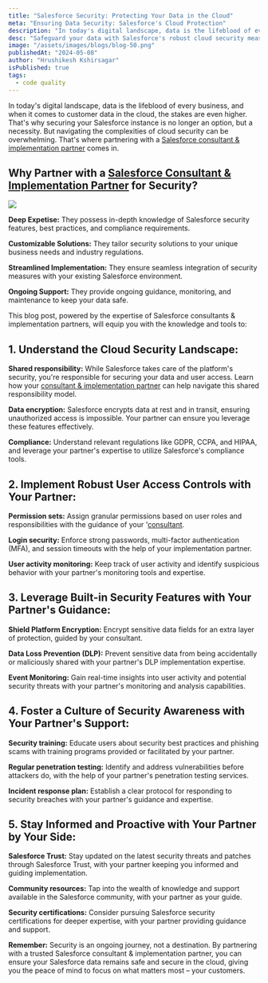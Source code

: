 ```yaml
---
title: "Salesforce Security: Protecting Your Data in the Cloud"
meta: "Ensuring Data Security: Salesforce's Cloud Protection"
description: "In today's digital landscape, data is the lifeblood of every business, and when it comes to customer data in the cloud, the stakes are even higher. That's why securing your Salesforce instance is no longer an option, but a necessity. But navigating the complexities of cloud security can be overwhelming. That's where partnering with a Salesforce consultant & implementation partner comes in."
desc: "Safeguard your data with Salesforce's robust cloud security measures. Learn how Salesforce protects your valuable information."
image: "/assets/images/blogs/blog-50.png"
publishedAt: "2024-05-08"
author: "Hrushikesh Kshirsagar"
isPublished: true
tags:
  - code quality
---
```


In today's digital landscape, data is the lifeblood of every business, and when it comes to customer data in the cloud, the stakes are even higher. That's why securing your Salesforce instance is no longer an option, but a necessity. But navigating the complexities of cloud security can be overwhelming. That's where partnering with a [Salesforce consultant & implementation partner](https://cloudprism.in/salesforce-consultation) comes in.

## Why Partner with a [Salesforce Consultant & Implementation Partner](https://cloudprism.in/salesforce-consultation) for Security?

<Image src="/assets/images/blogs/blog-51.png" />

**Deep Expetise:** They possess in-depth knowledge of Salesforce security features, best practices, and compliance requirements.

**Customizable Solutions:** They tailor security solutions to your unique business needs and industry regulations.

**Streamlined Implementation:** They ensure seamless integration of security measures with your existing Salesforce environment.

**Ongoing Support:** They provide ongoing guidance, monitoring, and maintenance to keep your data safe.

This blog post, powered by the expertise of Salesforce consultants & implementation partners, will equip you with the knowledge and tools to:

## 1. Understand the Cloud Security Landscape:

**Shared responsibility:** While Salesforce takes care of the platform's security, you're responsible for securing your data and user access. Learn how your [consultant & implementation partner](https://cloudprism.in/salesforce-consultation) can help navigate this shared responsibility model.

**Data encryption:** Salesforce encrypts data at rest and in transit, ensuring unauthorized access is impossible. Your partner can ensure you leverage these features effectively.

**Compliance:** Understand relevant regulations like GDPR, CCPA, and HIPAA, and leverage your partner's expertise to utilize Salesforce's compliance tools.

## 2. Implement Robust User Access Controls with Your Partner:

**Permission sets:** Assign granular permissions based on user roles and responsibilities with the guidance of your '[consultant](https://cloudprism.in/salesforce-consultation).

**Login security:** Enforce strong passwords, multi-factor authentication (MFA), and session timeouts with the help of your implementation partner.

**User activity monitoring:** Keep track of user activity and identify suspicious behavior with your partner's monitoring tools and expertise.

## 3. Leverage Built-in Security Features with Your Partner's Guidance:

**Shield Platform Encryption:** Encrypt sensitive data fields for an extra layer of protection, guided by your consultant.

**Data Loss Prevention (DLP):** Prevent sensitive data from being accidentally or maliciously shared with your partner's DLP implementation expertise.

**Event Monitoring:** Gain real-time insights into user activity and potential security threats with your partner's monitoring and analysis capabilities.

## 4. Foster a Culture of Security Awareness with Your Partner's Support:

**Security training:** Educate users about security best practices and phishing scams with training programs provided or facilitated by your partner.

**Regular penetration testing:** Identify and address vulnerabilities before attackers do, with the help of your partner's penetration testing services.

**Incident response plan:** Establish a clear protocol for responding to security breaches with your partner's guidance and expertise.

## 5. Stay Informed and Proactive with Your Partner by Your Side:

**Salesforce Trust:** Stay updated on the latest security threats and patches through Salesforce Trust, with your partner keeping you informed and guiding implementation.

**Community resources:** Tap into the wealth of knowledge and support available in the Salesforce community, with your partner as your guide.

**Security certifications:** Consider pursuing Salesforce security certifications for deeper expertise, with your partner providing guidance and support.

**Remember:** Security is an ongoing journey, not a destination. By partnering with a trusted Salesforce consultant & implementation partner, you can ensure your Salesforce data remains safe and secure in the cloud, giving you the peace of mind to focus on what matters most – your customers.
